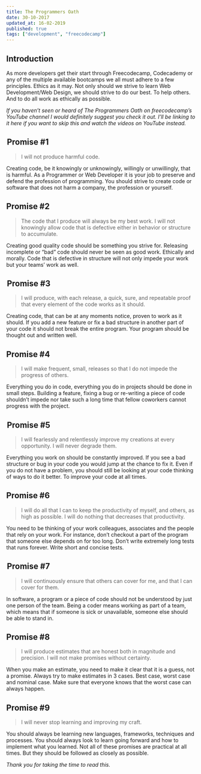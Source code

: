```yaml
---
title: The Programmers Oath
date: 30-10-2017
updated_at: 16-02-2019
published: true
tags: ["development", "freecodecamp"]
---
```


## Introduction

As more developers get their start through Freecodecamp, Codecademy or any of the multiple
available bootcamps we all must adhere to a few principles. Ethics as it may. Not only
should we strive to learn Web Development/Web Design, we should strive to do our best. To
help others. And to do all work as ethically as possible.

_If you haven’t seen or heard of The Programmers Oath on freecodecamp’s YouTube channel I
would definitely suggest you check it out. I’ll be linking to it here if you want to skip
this and watch the videos on YouTube instead._

##  Promise #1

> I will not produce harmful code.

Creating code, be it knowingly or unknowingly, willingly or unwillingly, that is harmful.
As a Programmer or Web Developer it is your job to preserve and defend the profession of
programming. You should strive to create code or software that does not harm a company,
the profession or yourself.

## Promise #2

> The code that I produce will always be my best work. I will not knowingly allow code
> that is defective either in behavior or structure to accumulate.

Creating good quality code should be something you strive for. Releasing incomplete or
“bad” code should never be seen as good work. Ethically and morally. Code that is
defective in structure will not only impede your work but your teams’ work as well.

##  Promise #3

> I will produce, with each release, a quick, sure, and repeatable proof that every
> element of the code works as it should.

Creating code, that can be at any moments notice, proven to work as it should. If you add
a new feature or fix a bad structure in another part of your code it should not break the
entire program. Your program should be thought out and written well.

## Promise #4

> I will make frequent, small, releases so that I do not impede the progress of others.

Everything you do in code, everything you do in projects should be done in small steps.
Building a feature, fixing a bug or re-writing a piece of code shouldn’t impede nor take
such a long time that fellow coworkers cannot progress with the project.

##  Promise #5

> I will fearlessly and relentlessly improve my creations at every opportunity. I will
> never degrade them.

Everything you work on should be constantly improved. If you see a bad structure or bug in
your code you would jump at the chance to fix it. Even if you do not have a problem, you
should still be looking at your code thinking of ways to do it better. To improve your
code at all times.

## Promise #6

> I will do all that I can to keep the productivity of myself, and others, as high as
> possible. I will do nothing that decreases that productivity.

You need to be thinking of your work colleagues, associates and the people that rely on
your work. For instance, don’t checkout a part of the program that someone else depends on
for too long. Don’t write extremely long tests that runs forever. Write short and concise
tests.

##  Promise #7

> I will continuously ensure that others can cover for me, and that I can cover for them.

In software, a program or a piece of code should not be understood by just one person of
the team. Being a coder means working as part of a team, which means that if someone is
sick or unavailable, someone else should be able to stand in.

## Promise #8

> I will produce estimates that are honest both in magnitude and precision. I will not
> make promises without certainty.

When you make an estimate, you need to make it clear that it is a guess, not a promise.
Always try to make estimates in 3 cases. Best case, worst case and nominal case. Make sure
that everyone knows that the worst case can always happen.

## Promise #9

> I will never stop learning and improving my craft.

You should always be learning new languages, frameworks, techniques and processes. You
should always look to learn going forward and how to implement what you learned. Not all
of these promises are practical at all times. But they should be followed as closely as
possible.

*Thank you for taking the time to read this.*
